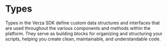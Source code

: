 
# Types

Types in the Verza SDK define custom data structures and interfaces that are used throughout the various components and methods within the platform. They serve as building blocks for organizing and structuring your scripts, helping you create clean, maintainable, and understandable code.

<DocCardList />
